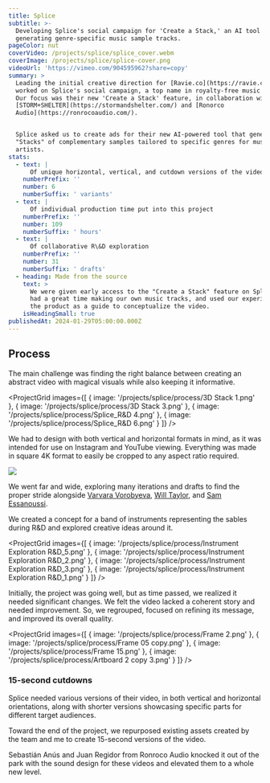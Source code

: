 ```yaml
---
title: Splice
subtitle: >-
  Developing Splice's social campaign for 'Create a Stack,' an AI tool for
  generating genre-specific music sample tracks.
pageColor: nut
coverVideo: /projects/splice/splice_cover.webm
coverImage: /projects/splice/splice-cover.png
videoUrl: 'https://vimeo.com/904595962?share=copy'
summary: >
  Leading the initial creative direction for [Ravie.co](https://ravie.co/), we
  worked on Splice's social campaign, a top name in royalty-free music samples.
  Our focus was their new 'Create a Stack' feature, in collaboration with
  [STORM+SHELTER](https://stormandshelter.com/) and [Ronorco
  Audio](https://ronrocoaudio.com/).


  Splice asked us to create ads for their new AI-powered tool that generates
  "Stacks" of complementary samples tailored to specific genres for music
  artists.
stats:
  - text: |
      Of unique horizontal, vertical, and cutdown versions of the video
    numberPrefix: ''
    number: 6
    numberSuffix: ' variants'
  - text: |
      Of individual production time put into this project
    numberPrefix: ''
    number: 109
    numberSuffix: ' hours'
  - text: |
      Of collaborative R\&D exploration
    numberPrefix: ''
    number: 31
    numberSuffix: ' drafts'
  - heading: Made from the source
    text: >
      We were given early access to the "Create a Stack" feature on Splice. We
      had a great time making our own music tracks, and used our experience with
      the product as a guide to conceptualize the video.
    isHeadingSmall: true
publishedAt: 2024-01-29T05:00:00.000Z
---
```


## Process

The main challenge was finding the right balance between creating an abstract video with magical visuals while also keeping it informative.

<ProjectGrid
  images={[
    { image: '/projects/splice/process/3D Stack 1.png' },
    { image: '/projects/splice/process/3D Stack 3.png' },
    { image: '/projects/splice/process/Splice_R&D 4.png' },
    { image: '/projects/splice/process/Splice_R&D 6.png' }
  ]}
/>

We had to design with both vertical and horizontal formats in mind, as it was intended for use on Instagram and YouTube viewing. Everything was made in square 4K format to easily be cropped to any aspect ratio required.

![](</projects/splice/process/Frame 05 copy.png>)

We went far and wide, exploring many iterations and drafts to find the proper stride alongside [Varvara Vorobyeva](https://www.instagram.com/barbara.frames/), [Will Taylor](https://www.instagram.com/visualsbywlroo/), and [Sam Essanoussi](https://www.instagram.com/sam.essanoussi/).

We created a concept for a band of instruments representing the sables during R\&D and explored creative ideas around it.

<ProjectGrid
  images={[
    { image: '/projects/splice/process/Instrument Exploration R&D_5.png' },
    { image: '/projects/splice/process/Instrument Exploration R&D_2.png' },
    { image: '/projects/splice/process/Instrument Exploration R&D_3.png' },
    { image: '/projects/splice/process/Instrument Exploration R&D_1.png' }
  ]}
/>

Initially, the project was going well, but as time passed, we realized it needed significant changes. We felt the video lacked a coherent story and needed improvement. So, we regrouped, focused on refining its message, and improved its overall quality.

<ProjectGrid
  images={[
    { image: '/projects/splice/process/Frame 2.png' },
    { image: '/projects/splice/process/Frame 05 copy.png' },
    { image: '/projects/splice/process/Frame 15.png' },
    { image: '/projects/splice/process/Artboard 2 copy 3.png' }
  ]}
/>

### 15-second cutdowns

Splice needed various versions of their video, in both vertical and horizontal orientations, along with shorter versions showcasing specific parts for different target audiences.

Toward the end of the project, we repurposed existing assets created by the team and me to create 15-second versions of the video.

Sebastián Anús and Juan Regidor from Ronroco Audio knocked it out of the park with the sound design for these videos and elevated them to a whole new level.

<ProjectVimeo url='https://vimeo.com/907558086' />

<ProjectVimeo url='https://vimeo.com/907557917' />
